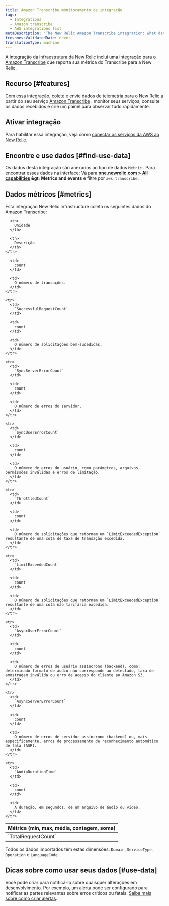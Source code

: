```yaml
---
title: Amazon Transcribe monitoramento de integração
tags:
  - Integrations
  - Amazon transcribe
  - AWS integrations list
metaDescription: 'The New Relic Amazon Transcribe integration: what data it reports, and how to enable it.'
freshnessValidatedDate: never
translationType: machine
---
```


[A integração da infraestrutura da New Relic](/docs/infrastructure/introduction-infra-monitoring) inclui uma integração para [o Amazon Transcribe](https://aws.amazon.com/transcribe) que reporta sua métrica do Transcribe para a New Relic.

## Recurso [#features]

Com essa integração, colete e envie dados de telemetria para o New Relic a partir do seu serviço [Amazon Transcribe](https://aws.amazon.com/transcribe/) . monitor seus serviços, consulte os dados recebidos e crie um painel para observar tudo rapidamente.

## Ativar integração

Para habilitar essa integração, veja como [conectar os serviços da AWS ao New Relic](/docs/infrastructure/amazon-integrations/connect/aws-metric-stream/#set-up-metric-stream).

## Encontre e use dados [#find-use-data]

Os dados desta integração são anexados ao tipo de dados `Metric` . Para encontrar esses dados na interface: Vá para <DNT>**[one.newrelic.com &gt; All capabilities](https://one.newrelic.com/all-capabilities) &amp;gt; Metrics and events**</DNT> e filtre por `aws.transcribe`.

## Dados métricos [#metrics]

Esta integração New Relic Infrastructure coleta os seguintes dados do Amazon Transcribe:

<table>
  <thead>
    <tr>
      <th style={{ width: "200px" }}>
        Métrica (min, max, média, contagem, soma)
      </th>

      <th>
        Unidade
      </th>

      <th>
        Descrição
      </th>
    </tr>
  </thead>

  <tbody>
    <tr>
      <td>
        `TotalRequestCount`
      </td>

      <td>
        count
      </td>

      <td>
        O número de transações.
      </td>
    </tr>

    <tr>
      <td>
        `SuccessfulRequestCount`
      </td>

      <td>
        count
      </td>

      <td>
        O número de solicitações bem-sucedidas.
      </td>
    </tr>

    <tr>
      <td>
        `SyncServerErrorCount`
      </td>

      <td>
        count
      </td>

      <td>
        O número de erros do servidor.
      </td>
    </tr>

    <tr>
      <td>
        `SyncUserErrorCount`
      </td>

      <td>
        count
      </td>

      <td>
        O número de erros do usuário, como parâmetros, arquivos, permissões inválidas e erros de limitação.
      </td>
    </tr>

    <tr>
      <td>
        `ThrottledCount`
      </td>

      <td>
        count
      </td>

      <td>
        O número de solicitações que retornam um `LimitExceededException` resultante de uma cota de taxa de transação excedida.
      </td>
    </tr>

    <tr>
      <td>
        `LimitExceededCount`
      </td>

      <td>
        count
      </td>

      <td>
        O número de solicitações que retornam um `LimitExceededException` resultante de uma cota não tarifária excedida.
      </td>
    </tr>

    <tr>
      <td>
        `AsyncUserErrorCount`
      </td>

      <td>
        count
      </td>

      <td>
        O número de erros de usuário assíncrono (backend), como: determinado formato de áudio não corresponde ao detectado, taxa de amostragem inválida ou erro de acesso do cliente ao Amazon S3.
      </td>
    </tr>

    <tr>
      <td>
        `AsyncServerErrorCount`
      </td>

      <td>
        count
      </td>

      <td>
        O número de erros de servidor assíncrono (backend) ou, mais especificamente, erros de processamento de reconhecimento automático de fala (ASR).
      </td>
    </tr>

    <tr>
      <td>
        `AudioDurationTime`
      </td>

      <td>
        count
      </td>

      <td>
        A duração, em segundos, de um arquivo de áudio ou vídeo.
      </td>
    </tr>
  </tbody>
</table>

Todos os dados importados têm estas dimensões: `Domain`, `ServiceType`, `Operation` e `LanguageCode`.

## Dicas sobre como usar seus dados [#use-data]

Você pode criar <InlinePopover type="alerts" />para notificá-lo sobre quaisquer alterações em desenvolvimento. Por exemplo, um alerta pode ser configurado para notificar as partes relevantes sobre erros críticos ou fatais. [Saiba mais sobre como criar alertas](/docs/alerts-applied-intelligence/new-relic-alerts/learn-alerts/introduction-alerts).